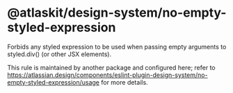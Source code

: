 # @atlaskit/design-system/no-empty-styled-expression

Forbids any styled expression to be used when passing empty arguments to styled.div() (or other JSX elements).

This rule is maintained by another package and configured here; refer to https://atlassian.design/components/eslint-plugin-design-system/no-empty-styled-expression/usage for more details.
